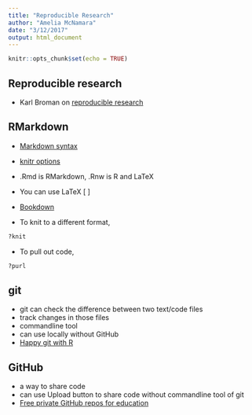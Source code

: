 ```yaml
---
title: "Reproducible Research"
author: "Amelia McNamara"
date: "3/12/2017"
output: html_document
---
```


```r
knitr::opts_chunk$set(echo = TRUE)
```

## Reproducible research

- Karl Broman on [reproducible research](http://kbroman.org/steps2rr/)

## RMarkdown
- [Markdown syntax](http://daringfireball.net/projects/markdown/syntax)
- [knitr options](https://yihui.name/knitr/options/)
- .Rmd is RMarkdown, .Rnw is R and LaTeX

- You can use LaTeX
\[
\frac{var(\epsilon_i)}{var({y_i})}
\]

- [Bookdown](https://bookdown.org/yihui/bookdown/)
- To knit to a different format,

```r
?knit
```

- To pull out code,

```r
?purl
```

## git 
- git can check the difference between two text/code files
- track changes in those files
- commandline tool
- can use locally without GitHub
- [Happy git with R](http://happygitwithr.com/)

## GitHub 
- a way to share code
- can use Upload button to share code without commandline tool of git
+ [Free private GitHub repos for education](https://education.github.com/)
